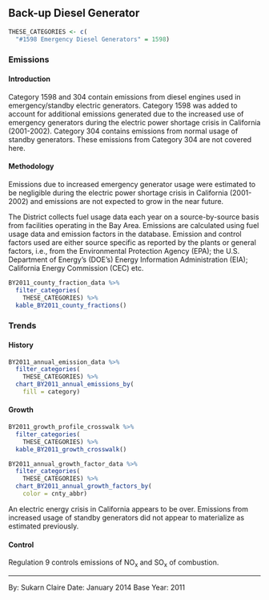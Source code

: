 ## Back-up Diesel Generator {#SS-combust-engine-crisis}

```r
THESE_CATEGORIES <- c(
  "#1598 Emergency Diesel Generators" = 1598)
```

### Emissions

#### Introduction {-}

Category 1598 and 304 contain emissions from diesel engines used in emergency/standby electric generators. Category 1598 was added to account for additional emissions generated due to the increased use of emergency generators during the electric power shortage crisis in California (2001-2002). Category 304 contains emissions from normal usage of standby generators. These emissions from Category 304 are not covered here.

#### Methodology {-}

Emissions due to increased emergency generator usage were estimated to be negligible during the electric power shortage crisis in California (2001-2002) and emissions are not expected to grow in the near future.

The District collects fuel usage data each year on a source-by-source basis from facilities operating in the Bay Area. Emissions are calculated using fuel usage data and emission factors in the database. Emission and control factors used are either source specific as reported by the plants or general factors, i.e., from the Environmental Protection Agency (EPA); the U.S. Department of Energy’s (DOE’s) Energy Information Administration (EIA); California Energy Commission (CEC) etc.

```r
BY2011_county_fraction_data %>%
  filter_categories(
    THESE_CATEGORIES) %>%
  kable_BY2011_county_fractions()
```

### Trends

#### History {-}

```r
BY2011_annual_emission_data %>%
  filter_categories(
    THESE_CATEGORIES) %>%
  chart_BY2011_annual_emissions_by(
    fill = category) 
```

#### Growth {-}

```r
BY2011_growth_profile_crosswalk %>%
  filter_categories(
    THESE_CATEGORIES) %>%
  kable_BY2011_growth_crosswalk()
```

```r
BY2011_annual_growth_factor_data %>%
  filter_categories(
    THESE_CATEGORIES) %>%
  chart_BY2011_annual_growth_factors_by(
    color = cnty_abbr) 
```

An electric energy crisis in California appears to be over. Emissions from increased usage of standby generators did not appear to materialize as estimated previously.

#### Control {-}

Regulation 9 controls emissions of NO~x~ and SO~x~ of combustion.

***

By: Sukarn Claire 
Date: January 2014 
Base Year: 2011
